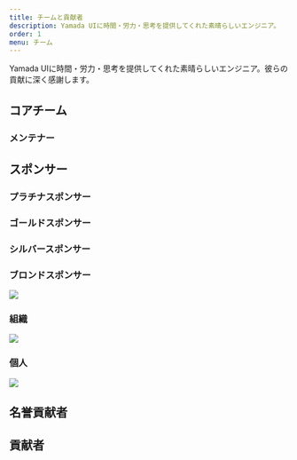 ```yaml
---
title: チームと貢献者
description: Yamada UIに時間・労力・思考を提供してくれた素晴らしいエンジニア。
order: 1
menu: チーム
---
```


Yamada UIに時間・労力・思考を提供してくれた素晴らしいエンジニア。彼らの貢献に深く感謝します。

## コアチーム

### メンテナー

<Users type="maintainers" />

## スポンサー

### プラチナスポンサー

<Sponsors type="platinum" />

### ゴールドスポンサー

<Sponsors type="gold" />

### シルバースポンサー

<Sponsors type="sliver" />

### ブロンドスポンサー

<img src="https://opencollective.com/yamada-ui/tiers/bronze-sponsor.svg?avatarHeight=48&button=false" />

### 組織

<a href="https://opencollective.com/yamada-ui">
  <img src="https://opencollective.com/yamada-ui/organizations.svg?avatarHeight=48&button=false" />
</a>

### 個人

<a href="https://opencollective.com/yamada-ui">
  <img src="https://opencollective.com/yamada-ui/individuals.svg?avatarHeight=48" />
</a>

## 名誉貢献者

<Users type="emeriti" />

## 貢献者

<Contributors />
